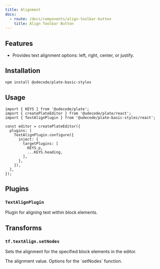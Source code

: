 ```yaml
---
title: Alignment
docs:
  - route: /docs/components/align-toolbar-button
    title: Align Toolbar Button
---
```


<ComponentPreview name="align-demo" />

<PackageInfo>

## Features

- Provides text alignment options: left, right, center, or justify.

</PackageInfo>

## Installation

```bash
npm install @udecode/plate-basic-styles
```

## Usage

```tsx
import { KEYS } from '@udecode/plate';
import { createPlateEditor } from '@udecode/plate/react';
import { TextAlignPlugin } from '@udecode/plate-basic-styles/react';

const editor = createPlateEditor({
  plugins: [
    TextAlignPlugin.configure({
      inject: {
        targetPlugins: [
          KEYS.p,
          ...KEYS.heading,
        ],
      },
    }),
  ],
});
```

## Plugins

### `TextAlignPlugin`

Plugin for aligning text within block elements.

## Transforms

### `tf.textAlign.setNodes`

Sets the alignment for the specified block elements in the editor.

<API name="tf.textAlign.setNodes">
<APIParameters>
<APIItem name="value" type="Alignment">
The alignment value.
</APIItem>
<APIItem name="options" type="SetNodesOptions" optional>
Options for the `setNodes` function.
</APIItem>
</APIParameters>
</API>